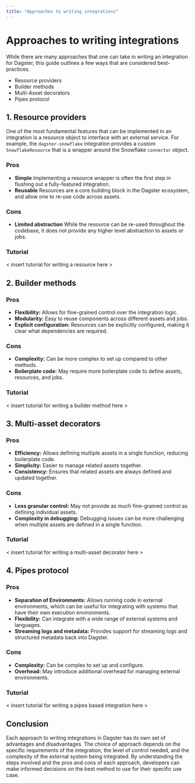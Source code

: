 ```yaml
---
title: "Approaches to writing integrations"
---
```


# Approaches to writing integrations

While there are many approaches that one can take in writing an integration for Dagster, this guide outlines a few ways that are considered best-practices.

- Resource providers
- Builder methods
- Multi-Asset decorators
- Pipes protocol

## 1. Resource providers

One of the most fundamental features that can be implemented in an integration is a resource object to interface with an external service. For example, the `dagster-snowflake` integration provides a custom `SnowflakeResource` that is a wrapper around the Snowflake `connector` object.

### Pros

- **Simple** Implementing a resource wrapper is often the first step in flushing out a fully-featured integration.
- **Reusable** Resources are a core building block in the Dagster ecosystem, and allow one to re-use code across assets.

### Cons

- **Limited abstraction** While the resource can be re-used throughout the codebase, it does not provide any higher level abstraction to assets or jobs.

### Tutorial

< insert tutorial for writing a resource here >

## 2. Builder methods

### Pros

- **Flexibility:** Allows for fine-grained control over the integration logic.
- **Modularity:** Easy to reuse components across different assets and jobs.
- **Explicit configuration:** Resources can be explicitly configured, making it clear what dependencies are required.

### Cons

- **Complexity:** Can be more complex to set up compared to other methods.
- **Boilerplate code:** May require more boilerplate code to define assets, resources, and jobs.

### Tutorial

< insert tutorial for writing a builder method here  >

## 3. Multi-asset decorators

### Pros

- **Efficiency:** Allows defining multiple assets in a single function, reducing boilerplate code.
- **Simplicity:** Easier to manage related assets together.
- **Consistency:** Ensures that related assets are always defined and updated together.

### Cons

- **Less granular control:** May not provide as much fine-grained control as defining individual assets.
- **Complexity in debugging:** Debugging issues can be more challenging when multiple assets are defined in a single function.

### Tutorial

< insert tutorial for writing a multi-asset decorator here >

## 4. Pipes protocol

### Pros

- **Separation of Environments:** Allows running code in external environments, which can be useful for integrating with systems that have their own execution environments.
- **Flexibility:** Can integrate with a wide range of external systems and languages.
- **Streaming logs and metadata:** Provides support for streaming logs and structured metadata back into Dagster.

### Cons

- **Complexity:** Can be complex to set up and configure.
- **Overhead:** May introduce additional overhead for managing external environments.

### Tutorial

< insert tutorial for writing a pipes based integration here >

## Conclusion

Each approach to writing integrations in Dagster has its own set of advantages and disadvantages. The choice of approach depends on the specific requirements of the integration, the level of control needed, and the complexity of the external system being integrated. By understanding the steps involved and the pros and cons of each approach, developers can make informed decisions on the best method to use for their specific use case.
